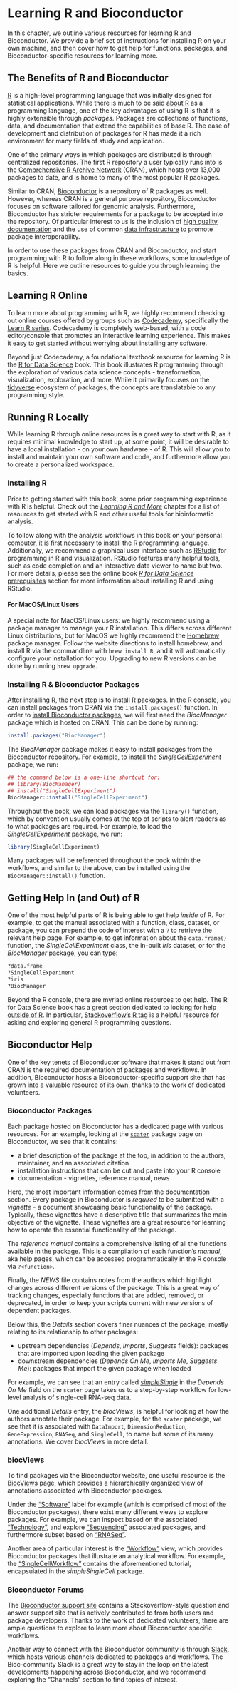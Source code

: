 # Learning R and Bioconductor {#learning-r-and-more}

In this chapter, we outline various resources for learning R and Bioconductor. We provide a brief set of instructions for installing R on your own machine, and then cover how to get help for functions, packages, and Bioconductor-specific resources for learning more. 

## The Benefits of R and Bioconductor

[R](http://www.r-project.org/) is a high-level programming language that was initially designed for statistical applications. While there is much to be said [about R](https://www.r-project.org/about.html) as a programming language, one of the key advantages of using R is that it is highly extensible through _packages_. Packages are collections of functions, data, and documentation that extend the capabilities of base R. The ease of development and distribution of packages for R has made it a rich environment for many fields of study and application.

One of the primary ways in which packages are distributed is through centralized repositories. The first R repository a user typically runs into is the [Comprehensive R Archive Network](https://cran.r-project.org/mirrors.html) (CRAN), which hosts over 13,000 packages to date, and is home to many of the most popular R packages. 

Similar to CRAN, [Bioconductor](https://bioconductor.org) is a repository of R packages as well. However, whereas CRAN is a general purpose repository, Bioconductor focuses on software tailored for genomic analysis. Furthermore, Bioconductor has stricter requirements for a package to be accepted into the repository. Of particular interest to us is the inclusion of [high quality documentation](#learning-more) and the use of common [data infrastructure](#data-infrastructure) to promote package interoperability.

In order to use these packages from CRAN and Bioconductor, and start programming with R to follow along in these workflows, some knowledge of R is helpful. Here we outline resources to guide you through learning the basics. 


## Learning R Online {#getting-started-with-r}

To learn more about programming with R, we highly recommend checking out online courses offered by groups such as [Codecademy](https://www.codecademy.com), specifically the [Learn R series](https://www.codecademy.com/learn/learn-r). Codecademy is completely web-based, with a code editor/console that promotes an interactive learning experience. This makes it easy to get started without worrying about installing any software.

Beyond just Codecademy, a foundational textbook resource for learning R is the [R for Data Science](https://r4ds.had.co.nz/) book. This book illustrates R programming through the exploration of various data science concepts - transformation, visualization, exploration, and more. While it primarily focuses on the [tidyverse](https://www.tidyverse.org/) ecosystem of packages, the concepts are translatable to any programming style.


## Running R Locally

While learning R through online resources is a great way to start with R, as it requires minimal knowledge to start up, at some point, it will be desirable to have a local installation - on your own hardware - of R. This will allow you to install and maintain your own software and code, and furthermore allow you to create a personalized workspace.

### Installing R

Prior to getting started with this book, some prior programming experience with R is helpful. Check out the [_Learning R and More_](#learning-r-and-more) chapter for a list of resources to get started with R and other useful tools for bioinformatic analysis.

To follow along with the analysis workflows in this book on your personal computer, it is first necessary to install the [R](http://www.r-project.org/) programming language. Additionally, we recommend a graphical user interface such as [RStudio](http://www.rstudio.com/download) for programming in R and visualization. RStudio features many helpful tools, such as code completion and an interactive data viewer to name but two. For more details, please see the online book [_R for Data Science_ prerequisites](https://r4ds.had.co.nz/introduction.html#prerequisites) section for more information about installing R and using RStudio.

#### For MacOS/Linux Users

A special note for MacOS/Linux users: we highly recommend using a package manager to manage your R installation. This differs across different Linux distributions, but for MacOS we highly recommend the [Homebrew](https://brew.sh/) package manager. Follow the website directions to install homebrew, and install R via the commandline with `brew install R`, and it will automatically configure your installation for you. Upgrading to new R versions can be done by running `brew upgrade`.

### Installing R & Bioconductor Packages

After installing R, the next step is to install R packages. In the R console, you can install packages from CRAN via the `install.packages()` function. In order to [install Bioconductor packages](https://www.bioconductor.org/install/), we will first need the _BiocManager_ package which is hosted on CRAN. This can be done by running:

```r
install.packages("BiocManager")
```

The _BiocManager_ package makes it easy to install packages from the Bioconductor repository. For example, to install the [_SingleCellExperiment_](https://bioconductor.org/packages/release/bioc/html/SingleCellExperiment.html) package, we run:

```r
## the command below is a one-line shortcut for:
## library(BiocManager)
## install("SingleCellExperiment")
BiocManager::install("SingleCellExperiment")
```

Throughout the book, we can load packages via the `library()` function, which by convention usually comes at the top of scripts to alert readers as to what packages are required. For example, to load the _SingleCellExperiment_ package, we run:

```r
library(SingleCellExperiment)
```

Many packages will be referenced throughout the book within the workflows, and similar to the above, can be installed using the `BiocManager::install()` function. 


## Getting Help In (and Out) of R

One of the most helpful parts of R is being able to get help _inside_ of R. For example, to get the manual associated with a function, class, dataset, or package, you can prepend the code of interest with a `?` to retrieve the relevant help page. For example, to get information about the `data.frame()` function, the _SingleCellExperiment_ class, the in-built _iris_ dataset, or for the _BiocManager_ package, you can type:

```r
?data.frame
?SingleCellExperiment
?iris
?BiocManager
```

Beyond the R console, there are myriad online resources to get help. The R for Data Science book has a great section dedicated to looking for help [outside of R](https://r4ds.had.co.nz/introduction.html#getting-help-and-learning-more). In particular, [Stackoverflow's R tag](https://stackoverflow.com/questions/tagged/r) is a helpful resource for asking and exploring general R programming questions.


## Bioconductor Help {#bioconductor-documentation}

One of the key tenets of Bioconductor software that makes it stand out from CRAN is the required documentation of packages and workflows. In addition, Bioconductor hosts a Bioconductor-specific support site that has grown into a valuable resource of its own, thanks to the work of dedicated volunteers. 

### Bioconductor Packages

Each package hosted on Bioconductor has a dedicated page with various resources. For an example, looking at the [`scater`](https://bioconductor.org/packages/release/bioc/html/scater.html) package page on Bioconductor, we see that it contains:

* a brief description of the package at the top, in addition to the authors, maintainer, and an associated citation
* installation instructions that can be cut and paste into your R console
* documentation - vignettes, reference manual, news

Here, the most important information comes from the documentation section. Every package in Bioconductor is _required_ to be submitted with a _vignette_ - a document showcasing basic functionality of the package. Typically, these vignettes have a descriptive title that summarizes the main objective of the vignette. These vignettes are a great resource for learning how to operate the essential functionality of the package.

The _reference manual_ contains a comprehensive listing of all the functions available in the package. This is a compilation of each function's _manual_, aka help pages, which can be accessed programmatically in the R console via `?<function>`. 

Finally, the _NEWS_ file contains notes from the authors which highlight changes across different versions of the package. This is a great way of tracking changes, especially functions that are added, removed, or deprecated, in order to keep your scripts current with new versions of dependent packages.

Below this, the _Details_ section covers finer nuances of the package, mostly relating to its relationship to other packages: 

* upstream dependencies (_Depends_, _Imports_, _Suggests_ fields): packages that are imported upon loading the given package
* downstream dependencies (_Depends On Me_, _Imports Me_, _Suggests Me_): packages that import the given package when loaded

For example, we can see that an entry called [_simpleSingle_](https://bioconductor.org/packages/release/workflows/html/simpleSingleCell.html) in the _Depends On Me_ field on the `scater` page takes us to a step-by-step workflow for low-level analysis of single-cell RNA-seq data. 

One additional _Details_ entry, the _biocViews_, is helpful for looking at how the authors annotate their package. For example, for the `scater` package, we see that it is associated with `DataImport`, `DimensionReduction`, `GeneExpression`, `RNASeq`, and `SingleCell`, to name but some of its many annotations. We cover _biocViews_ in more detail.

### biocViews

To find packages via the Bioconductor website, one useful resource is the [BiocViews](https://bioconductor.org/packages/release/BiocViews.html) page, which provides a hierarchically organized view of annotations associated with Bioconductor packages. 

Under the ["Software"](https://bioconductor.org/packages/release/BiocViews.html#___Software) label for example (which is comprised of most of the Bioconductor packages), there exist many different views to explore packages. For example, we can inspect based on the associated ["Technology"](https://bioconductor.org/packages/release/BiocViews.html#___Technology), and explore ["Sequencing"](https://bioconductor.org/packages/release/BiocViews.html#___Sequencing) associated packages, and furthermore subset based on ["RNASeq"](https://bioconductor.org/packages/release/BiocViews.html#___RNASeq).

Another area of particular interest is the ["Workflow"](https://bioconductor.org/packages/release/BiocViews.html#___Workflow) view, which provides Bioconductor packages that illustrate an analytical workflow. For example, the ["SingleCellWorkflow"](https://bioconductor.org/packages/release/BiocViews.html#___SingleCellWorkflow) contains the aforementioned tutorial, encapsulated in the _simpleSingleCell_ package.

### Bioconductor Forums

The [Bioconductor support site](https://support.bioconductor.org/) contains a Stackoverflow-style question and answer support site that is actively contributed to from both users and package developers. Thanks to the work of dedicated volunteers, there are ample questions to explore to learn more about Bioconductor specific workflows. 

Another way to connect with the Bioconductor community is through [Slack](https://bioc-community.herokuapp.com), which hosts various channels dedicated to packages and workflows. The Bioc-community Slack is a great way to stay in the loop on the latest developments happening across Bioconductor, and we recommend exploring the "Channels" section to find topics of interest. 

